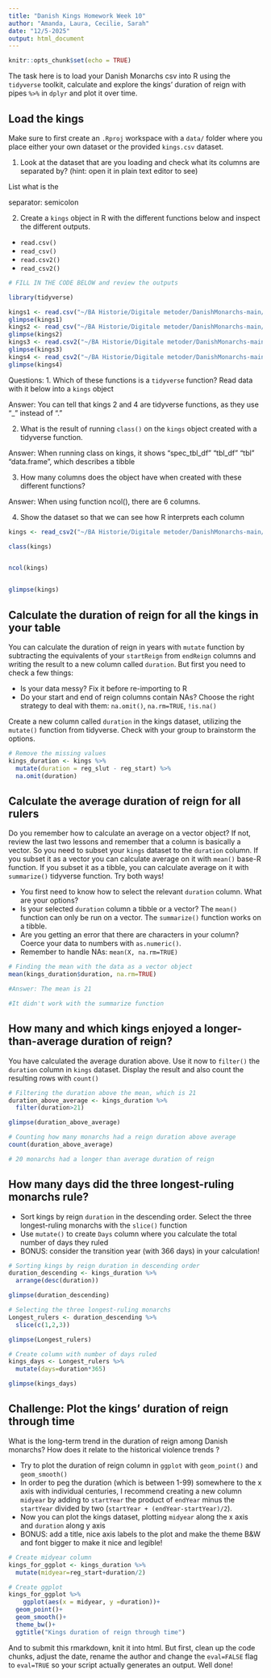 ---
title: "Danish Kings Homework Week 10"
author: "Amanda, Laura, Cecilie, Sarah"
date: "12/5-2025"
output: html_document
---

```{r setup, include=FALSE}
knitr::opts_chunk$set(echo = TRUE)
```


The task here is to load your Danish Monarchs csv into R using the `tidyverse` toolkit, calculate and explore the kings' duration of reign with pipes `%>%` in `dplyr` and plot it over time.

## Load the kings

Make sure to first create an  `.Rproj` workspace with a `data/` folder where you place either your own dataset or the provided `kings.csv` dataset. 

1. Look at the dataset that are you loading and check what its columns are separated by? (hint: open it in plain text editor to see)

List what is the

separator: semicolon  

2. Create a `kings` object in R with the different functions below and inspect the different outputs.
-  `read.csv()`
-  `read_csv()`
-  `read.csv2()` 
-  `read_csv2()`
```{r eval=TRUE}
# FILL IN THE CODE BELOW and review the outputs

library(tidyverse)

kings1 <- read.csv("~/BA Historie/Digitale metoder/DanishMonarchs-main/data/Kongerækken_clean.csv")
glimpse(kings1)
kings2 <- read_csv("~/BA Historie/Digitale metoder/DanishMonarchs-main/data/Kongerækken_clean.csv")
glimpse(kings2)
kings3 <- read.csv2("~/BA Historie/Digitale metoder/DanishMonarchs-main/data/Kongerækken_clean.csv")
glimpse(kings3)
kings4 <- read_csv2("~/BA Historie/Digitale metoder/DanishMonarchs-main/data/Kongerækken_clean.csv")
glimpse(kings4)
```

Questions: 
1. Which of these functions is a `tidyverse` function? Read data with it below into a `kings` object

Answer: You can tell that kings 2 and 4 are tidyverse functions, as they use "_" instead of "."

2. What is the result of running `class()` on the `kings` object created with a tidyverse function.

Answer: When running class on kings, it shows "spec_tbl_df" "tbl_df" "tbl" "data.frame", which describes a tibble

3. How many columns does the object have when created with these different functions?

Answer: When using function ncol(), there are 6 columns. 

4. Show the dataset so that we can see how R interprets each column

```{r eval=TRUE}
kings <- read_csv2("~/BA Historie/Digitale metoder/DanishMonarchs-main/data/Kongerækken_clean.csv", na="na")

class(kings)


ncol(kings)


glimpse(kings)
```



## Calculate the duration of reign for all the kings in your table
You can calculate the duration of reign in years with `mutate` function by subtracting the equivalents of your `startReign` from `endReign` columns and writing the result to a new column called `duration`. But first you need to check a few things:

* Is your data messy? Fix it before re-importing to R
* Do your start and end of reign columns contain NAs? Choose the right strategy to deal with them: `na.omit()`, `na.rm=TRUE`, `!is.na()`


Create a new column called  `duration` in the kings dataset, utilizing the `mutate()` function from tidyverse. Check with your group to brainstorm the options.

```{r}
# Remove the missing values
kings_duration <- kings %>%
  mutate(duration = reg_slut - reg_start) %>%
  na.omit(duration)

```

## Calculate the average duration of reign for all rulers
Do you remember how to calculate an average on a vector object? If not, review the last two lessons and remember that a column is basically a vector. So you need to subset your `kings` dataset to the `duration` column. If you subset it as a vector you can calculate average on it with `mean()` base-R function. If you subset it as a tibble, you can calculate average on it with `summarize()` tidyverse function. Try both ways!

* You first need to know how to select the relevant `duration` column. What are your options?
* Is your selected `duration` column a tibble or a vector? The `mean()` function can only be run on a vector. The `summarize()` function works on a tibble.
* Are you getting an error that there are characters in your column? Coerce your data to numbers with `as.numeric()`.
* Remember to handle NAs: `mean(X, na.rm=TRUE)`


```{r}
# Finding the mean with the data as a vector object
mean(kings_duration$duration, na.rm=TRUE)

#Answer: The mean is 21

#It didn't work with the summarize function

```

## How many and which kings enjoyed a longer-than-average duration of reign?

You have calculated the average duration above. Use it now to `filter()` the `duration` column in  `kings` dataset. Display the result and also  count the resulting rows with `count()`

```{r}
# Filtering the duration above the mean, which is 21
duration_above_average <- kings_duration %>%
  filter(duration>21)

glimpse(duration_above_average)

```
```{r}
# Counting how many monarchs had a reign duration above average
count(duration_above_average)

# 20 monarchs had a longer than average duration of reign
```


## How many days did the three longest-ruling monarchs rule? 

* Sort kings by reign `duration` in the descending order. Select the three longest-ruling monarchs with the `slice()` function
* Use `mutate()` to create `Days` column where you calculate the total number of days they ruled
* BONUS: consider the transition year (with 366 days) in your calculation!

```{r}
# Sorting kings by reign duration in descending order
duration_descending <- kings_duration %>%
  arrange(desc(duration))

glimpse(duration_descending)

# Selecting the three longest-ruling monarchs 
Longest_rulers <- duration_descending %>%
  slice(c(1,2,3))

glimpse(Longest_rulers)

# Create column with number of days ruled
kings_days <- Longest_rulers %>% 
  mutate(days=duration*365)

glimpse(kings_days)
```


## Challenge: Plot the kings' duration of reign through time

What is the long-term trend in the duration of reign among Danish monarchs? How does it relate to the historical violence trends ? 

* Try to plot the duration of reign column in `ggplot` with `geom_point()` and  `geom_smooth()`
* In order to peg the duration (which is between 1-99) somewhere to the x axis with individual centuries, I recommend creating a new column `midyear` by adding to `startYear` the product of `endYear` minus the `startYear` divided by two (`startYear + (endYear-startYear)/2`).
* Now you can plot the kings dataset, plotting `midyear` along the x axis and `duration` along y axis
* BONUS: add a title, nice axis labels to the plot and make the theme B&W and font bigger to make it nice and legible!

```{r}
# Create midyear column
kings_for_ggplot <- kings_duration %>% 
  mutate(midyear=reg_start+duration/2)

# Create ggplot
kings_for_ggplot %>%
    ggplot(aes(x = midyear, y =duration))+
  geom_point()+
  geom_smooth()+
  theme_bw()+
  ggtitle("Kings duration of reign through time")
```

And to submit this rmarkdown, knit it into html. But first, clean up the code chunks, adjust the date, rename the author and change the `eval=FALSE` flag to `eval=TRUE` so your script actually generates an output.
Well done!


